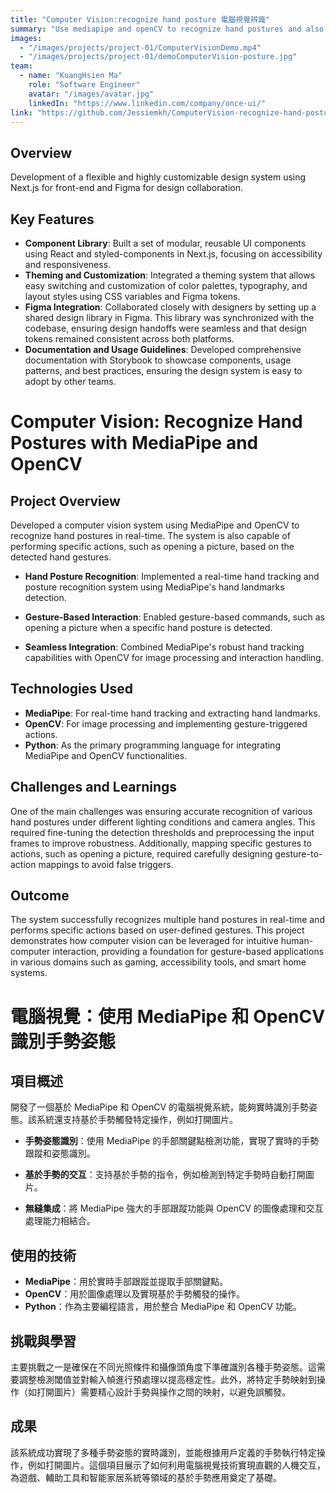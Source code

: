 ```yaml
---
title: "Computer Vision:recognize hand posture 電腦視覺辨識"
summary: "Use mediapipe and openCV to recognize hand postures and also can use it to open a picture."
images:
  - "/images/projects/project-01/ComputerVisionDemo.mp4"
  - "/images/projects/project-01/demoComputerVision-posture.jpg"
team:
  - name: "KuangHsien Ma"
    role: "Software Engineer"
    avatar: "/images/avatar.jpg"
    linkedIn: "https://www.linkedin.com/company/once-ui/"
link: "https://github.com/Jessiemkh/ComputerVision-recognize-hand-posture.git"
---
```


## Overview

Development of a flexible and highly customizable design system using Next.js for front-end and Figma for design collaboration.

## Key Features

- **Component Library**: Built a set of modular, reusable UI components using React and styled-components in Next.js, focusing on accessibility and responsiveness.
- **Theming and Customization**: Integrated a theming system that allows easy switching and customization of color palettes, typography, and layout styles using CSS variables and Figma tokens.
- **Figma Integration**: Collaborated closely with designers by setting up a shared design library in Figma. This library was synchronized with the codebase, ensuring design handoffs were seamless and that design tokens remained consistent across both platforms.
- **Documentation and Usage Guidelines**: Developed comprehensive documentation with Storybook to showcase components, usage patterns, and best practices, ensuring the design system is easy to adopt by other teams.

# Computer Vision: Recognize Hand Postures with MediaPipe and OpenCV

## Project Overview

Developed a computer vision system using MediaPipe and OpenCV to recognize hand postures in real-time. The system is also capable of performing specific actions, such as opening a picture, based on the detected hand gestures.

- **Hand Posture Recognition**: Implemented a real-time hand tracking and posture recognition system using MediaPipe's hand landmarks detection.

- **Gesture-Based Interaction**: Enabled gesture-based commands, such as opening a picture when a specific hand posture is detected.

- **Seamless Integration**: Combined MediaPipe's robust hand tracking capabilities with OpenCV for image processing and interaction handling.

## Technologies Used

- **MediaPipe**: For real-time hand tracking and extracting hand landmarks.
- **OpenCV**: For image processing and implementing gesture-triggered actions.
- **Python**: As the primary programming language for integrating MediaPipe and OpenCV functionalities.

## Challenges and Learnings

One of the main challenges was ensuring accurate recognition of various hand postures under different lighting conditions and camera angles. This required fine-tuning the detection thresholds and preprocessing the input frames to improve robustness. Additionally, mapping specific gestures to actions, such as opening a picture, required carefully designing gesture-to-action mappings to avoid false triggers.

## Outcome

The system successfully recognizes multiple hand postures in real-time and performs specific actions based on user-defined gestures. This project demonstrates how computer vision can be leveraged for intuitive human-computer interaction, providing a foundation for gesture-based applications in various domains such as gaming, accessibility tools, and smart home systems.

# 電腦視覺：使用 MediaPipe 和 OpenCV 識別手勢姿態

## 項目概述

開發了一個基於 MediaPipe 和 OpenCV 的電腦視覺系統，能夠實時識別手勢姿態。該系統還支持基於手勢觸發特定操作，例如打開圖片。

- **手勢姿態識別**：使用 MediaPipe 的手部關鍵點檢測功能，實現了實時的手勢跟蹤和姿態識別。

- **基於手勢的交互**：支持基於手勢的指令，例如檢測到特定手勢時自動打開圖片。

- **無縫集成**：將 MediaPipe 強大的手部跟蹤功能與 OpenCV 的圖像處理和交互處理能力相結合。

## 使用的技術

- **MediaPipe**：用於實時手部跟蹤並提取手部關鍵點。
- **OpenCV**：用於圖像處理以及實現基於手勢觸發的操作。
- **Python**：作為主要編程語言，用於整合 MediaPipe 和 OpenCV 功能。

## 挑戰與學習

主要挑戰之一是確保在不同光照條件和攝像頭角度下準確識別各種手勢姿態。這需要調整檢測閾值並對輸入幀進行預處理以提高穩定性。此外，將特定手勢映射到操作（如打開圖片）需要精心設計手勢與操作之間的映射，以避免誤觸發。

## 成果

該系統成功實現了多種手勢姿態的實時識別，並能根據用戶定義的手勢執行特定操作，例如打開圖片。這個項目展示了如何利用電腦視覺技術實現直觀的人機交互，為遊戲、輔助工具和智能家居系統等領域的基於手勢應用奠定了基礎。

